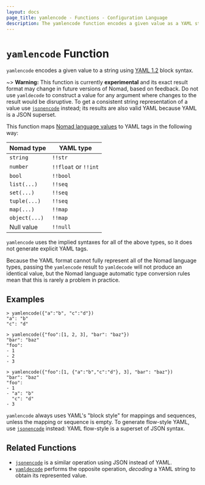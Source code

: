 ```yaml
---
layout: docs
page_title: yamlencode - Functions - Configuration Language
description: The yamlencode function encodes a given value as a YAML string.
---
```


# `yamlencode` Function

`yamlencode` encodes a given value to a string using
[YAML 1.2](https://yaml.org/spec/1.2/spec) block syntax.

~> **Warning:** This function is currently **experimental** and its exact
result format may change in future versions of Nomad, based on feedback.
Do not use `yamldecode` to construct a value for any argument where
changes to the result would be disruptive. To get a consistent string
representation of a value use [`jsonencode`](/docs/job-specification/hcl2/functions/encoding/jsonencode) instead; its
results are also valid YAML because YAML is a JSON superset.

<!--
    The condition for removing the above warning is that the underlying
    go-cty-yaml folder makes a stable release with a commitment to guarantee
    that the representation of particular input will not change without a
    major release. It is not making that commitment at the time of writing to
    allow for responding to user feedback about its output format, since YAML
    is a very flexible format and its initial decisions may prove to be
    sub-optimal when generating YAML intended for specific external consumers.
-->

This function maps
[Nomad language values](/docs/job-specification/hcl2/expressions#types-and-values)
to YAML tags in the following way:

| Nomad type    | YAML type            |
| ------------- | -------------------- |
| `string`      | `!!str`              |
| `number`      | `!!float` or `!!int` |
| `bool`        | `!!bool`             |
| `list(...)`   | `!!seq`              |
| `set(...)`    | `!!seq`              |
| `tuple(...)`  | `!!seq`              |
| `map(...)`    | `!!map`              |
| `object(...)` | `!!map`              |
| Null value    | `!!null`             |

`yamlencode` uses the implied syntaxes for all of the above types, so it does
not generate explicit YAML tags.

Because the YAML format cannot fully represent all of the Nomad language
types, passing the `yamlencode` result to `yamldecode` will not produce an
identical value, but the Nomad language automatic type conversion rules
mean that this is rarely a problem in practice.

## Examples

```shell-session
> yamlencode({"a":"b", "c":"d"})
"a": "b"
"c": "d"

> yamlencode({"foo":[1, 2, 3], "bar": "baz"})
"bar": "baz"
"foo":
- 1
- 2
- 3

> yamlencode({"foo":[1, {"a":"b","c":"d"}, 3], "bar": "baz"})
"bar": "baz"
"foo":
- 1
- "a": "b"
  "c": "d"
- 3
```

`yamlencode` always uses YAML's "block style" for mappings and sequences, unless
the mapping or sequence is empty. To generate flow-style YAML, use
[`jsonencode`](/docs/job-specification/hcl2/functions/encoding/jsonencode) instead: YAML flow-style is a superset
of JSON syntax.

## Related Functions

- [`jsonencode`](/docs/job-specification/hcl2/functions/encoding/jsonencode) is a similar operation using JSON instead
  of YAML.
- [`yamldecode`](/docs/job-specification/hcl2/functions/encoding/yamldecode) performs the opposite operation, _decoding_
  a YAML string to obtain its represented value.
